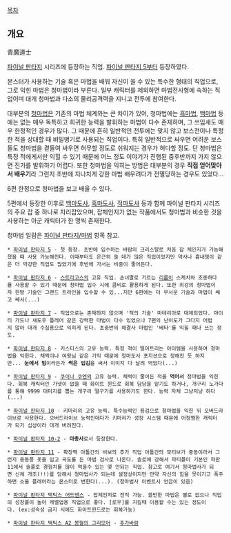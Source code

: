 [[목차]]

== 개요 ==

青魔道士

[[파이널 판타지]] 시리즈에 등장하는 직업. [[파이널 판타지 5]]부터 등장하였다.

몬스터가 사용하는 기술 혹은 마법을 배워 자신이 쓸 수 있는 특수한 형태의 직업으로, 그로 익힌 마법은 청마법이라 부른다. 일부 캐릭터를 제외하면 마법전사형에 속하는 직업이며 대개 청마법과 다소의 물리공격력을 지니고 전투에 참여한다. 

대부분의 [[청마법]]은 기존의 마법 체계와는 큰 차이가 있어, 청마법에는 [[흑마법]], [[백마법]] 등에는 없는 매우 독특하고 희귀한 능력을 발휘하는 마법이 다수 존재하며, 그 쓰임새도 매우 한정적인 경우가 많다. 그 때문에 흔히 일반적인 전투에는 맞지 않고 보스전이나 특정한 적을 상대할 때 비밀병기로 사용되는 직업이다. 특히 일반적으로 싸우면 어려운 보스들도 청마법을 곁들여 싸우면 허무할 정도로 쉬워지는 경우가 허다할 정도. 단 청마법은 특정 적에게서만 익힐 수 있기 때문에 어느 정도 이야기가 진행된 중후반까지 가지 않으면 진가를 발휘하기 어렵다. 또한 청마법을 익히는 방법은 대부분의 경우 '''직접 얻어맞아서 배우기'''라 그런지 초반에 지나치게 강한 마법 배우려다가 전멸당하는 경우도 있었다...

6편 한정으로 청마법을 보고 배울 수 있다.

5편에서 등장한 이후로 [[백마도사]], [[흑마도사]], [[적마도사]] 등과 함께 파이널 판타지 시리즈의 주요 잡 중 하나로 자리잡았으며, 잡체인지가 없는 작품에서도 청마법과 비슷한 것을 사용하는 아군 캐릭터가 한 명씩 존재한다. 

청마법 일람은 [[파이널 판타지/마법]] 항목 참고.

 * [[파이널 판타지 5]] - 첫 등장. 초반에 입수하는 바람의 크리스탈로 처음 잡 체인지가 가능해졌을 때 사용 가능해진다. 이때부터도 은근히 쓸 데가 많은 직업이었지만 약사나 흉내쟁이 같은 더 막강한 직업도 많았기에 후반에 가서는 비중이 줄어든다.

 * [[파이널 판타지 6]] - [[스트라고스]]의 고유 직업. 손녀딸로 기르는 [[리름]]이 스케치와 조종하다를 사용할 수 있기 때문에 청마법 입수 시에 콤비로 활용하게 된다. 또한 최강의 청마법이자 한방 기술인 그랜드 트라인을 입수할 수 있...지만 6편에는 더 무서운 기술과 마법이 쌔고 쌔서(...)

 * [[파이널 판타지 7]] - 직업으로는 존재하지 않으며 '적의 기술' 마테리아로 대체되었다. 마이티 가드나 섀도우 플레어 같은 강력한 마법이 다수 있었으나 7편의 난이도가 그다지 어렵지 않아 대개 수집용으로 익히게 된다. 초중반의 해결사 마법인 '베타'를 익힐 때나 쓰는 정도.

 * [[파이널 판타지 8]] - 키스티스의 고유 능력. 특정 적이 떨어트리는 아이템을 사용하여 청마법을 익힌다. 채찍이나 여왕님 같은 기믹 때문에 청마도사 포지션으로 정해진 듯 하지만... '''눈에서 빔'''이라든가 '''썩은 입김'''을 써서 이미지 다 날려 먹었다(...)

 * [[파이널 판타지 9]] - [[쿠이나 쿠엔]]의 고유 능력. 체력이 줄어든 적을 '''먹어서''' 청마법을 익힌다. 회복 캐릭터인 가넷이 없을 때 화이트 윈드로 회복 담당을 맡기도 하거나, 개구리 노가다를 통해 9999 대미지를 뽑는 개구리 떨구기를 사용하기도 한다. 능력 자체 그냥저냥 하다(...)

 * [[파이널 판타지 10]] - 키마리의 고유 능력. 특수능력인 용검으로 청마법을 익힌 뒤 오버드라이브로 사용한다. 오버드라이브 능력인데다가 키마리가 성장 시스템 때문에 어정쩡한 캐릭터가 되기 십상이라 대개 버려진다.

 * [[파이널 판타지 10-2]] - '''마총사'''로서 등장한다.

 * [[파이널 판타지 11]] - 확장팩 아톨간의 비보의 추가 직업 아톨간의 모티브가 중동이라서 그런지 중동풍 옷을 입고 곡도를 든 마법 검사로 나온다. 솔로에 강해서 파티플이 기본인 파판11에서 솔플로 경험치를 많이 먹을수 있는 몇 안되는 직업. 참고로 여기서 청마법사가 되면 신체 개조(!!)를 당해서 청마법사가 되는데 설정상이지만 만약 자신의 힘을 못이기고 폭주하면 소울 플레어라는 몬스터로 변한다(...). (청마법사 이벤트시 언급이 있음) 

 * [[파이널 판타지 택틱스 어드밴스]] - 잡체인지로 전직 가능. 쓸만한 마법은 별로 없으나 직업의 성장률이 높아 레벨업용 직업으로 좋다. [로우]를 지킬때 이용할 수는 있는 정도이다. (ex:성속성 금지 시에도 화이트윈드로는 회복가능)

 * [[파이널 판타지 택틱스 A2 봉혈의 그리모어]] - [[추가바람]]
